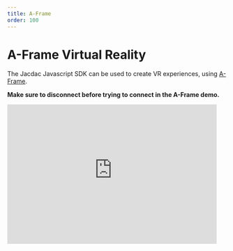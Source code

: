 ```yaml
---
title: A-Frame
order: 100
---
```


# A-Frame Virtual Reality

The Jacdac Javascript SDK can be used to create VR experiences, using [A-Frame](https://aframe.io/).

**Make sure to disconnect before trying to connect in the A-Frame demo.**

<iframe src="https://jacdac-aframe-demo.glitch.me" style="border: none;" width="480" height="320" allow="usb;serial;bluetooth;vr" />

The following snippet is a possible use of Jacdac in a VR setting. 
The radius of the sphere is controlled by any potentiometer module.

```typescript
// grab the aframe sphere
const sphere = document.getElementById("sphere");
// using an animation frame to query sensor and update DOM
function step() {
  // collect all sensor info into a simple object data structure
  const { potentiometer } = jacdac.snapshotSensors(bus)
  // grab the first position on potentiometer
  // !! data will be undefined if nothing is connected ``
  const [pos = 0] = potentiometer
  // a-frame magic
  sphere.setAttribute("radius", 0.5 + pos)
  // keep animating
  window.requestAnimationFrame(step);
}
window.requestAnimationFrame(step);
```

The HTML of the A-Frame starter has been slightly modified to import the Jacdac SDK

```html
<script src="https://unpkg.com/jacdac-ts/dist/jacdac.umd.js"></script>
```

and display a connect button. Connection to a physical device needs to be started from a user interaction like a button click.

```html
<button id="connectbtn" style="position:absolute; left: 1rem; top: 1rem; z-index:1000;">jacdac connect</button>    
```

* [Remix the starter project](https://glitch.com/edit/#!/jacdac-aframe-demo)